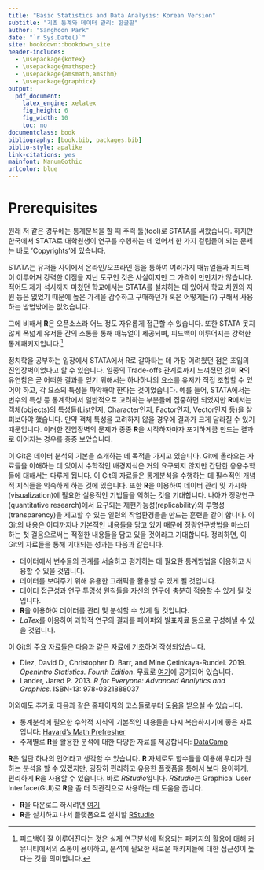 ```yaml
--- 
title: "Basic Statistics and Data Analysis: Korean Version"
subtitle: "기초 통계와 데이터 관리: 한글판"
author: "Sanghoon Park"
date: "`r Sys.Date()`"
site: bookdown::bookdown_site
header-includes:
  - \usepackage{kotex}
  - \usepackage{mathspec}
  - \usepackage{amsmath,amsthm}
  - \usepackage{graphicx}
output: 
  pdf_document: 
    latex_engine: xelatex
    fig_height: 6
    fig_width: 10
    toc: no
documentclass: book
bibliography: [book.bib, packages.bib]
biblio-style: apalike
link-citations: yes
mainfont: NanumGothic
urlcolor: blue
---
```


# Prerequisites

원래 저 같은 경우에는 통계분석을 할 때 주력 툴(tool)로 STATA를 써왔습니다. 하지만 한국에서 STATA로 대학원생이 연구를 수행하는 데 있어서 한 가지 걸림돌이 되는 문제는 바로 'Copyrights'에 있습니다.

STATA는 유저들 사이에서 온라인/오프라인 등을 통하여 여러가지 매뉴얼들과 피드백이 이루어져 강력한 이점을 지닌 도구인 것은 사실이지만 그 가격이 만만치가 않습니다. 적어도 제가 석사까지 마쳤던 학교에서는 STATA를 설치하는 데 있어서 학교 차원의 지원 등은 없었기 때문에 높은 가격을 감수하고 구매하던가 혹은 어떻게든(?) 구해서 사용하는 방법밖에는 없었습니다.

그에 비해서 **R**은 오픈소스라 어느 정도 자유롭게 접근할 수 있습니다. 또한 STATA 못지 않게 폭넓게 유저들 간의 소통을 통해 매뉴얼이 제공되며, 피드백이 이루어지는 강력한 통계패키지입니다.[^1-1] 

정치학을 공부하는 입장에서 STATA에서 R로 갈아타는 데 가장 어려웠던 점은 초입의 진입장벽이었다고 할 수 있습니다. 일종의 Trade-offs 관계로까지 느껴졌던 것이 **R**의 유연함은 곧 어떠한 결과를 얻기 위해서는 하나하나의 요소를 유저가 직접 조합할 수 있어야 하고, 각 요소의 특성을 파악해야 한다는 것이었습니다. 예를 들어, STATA에서는 변수의 특성 등 통계학에서 일반적으로 고려하는 부분들에 집중하면 되었지만 **R**에서는 객체(objects)의 특성들(List인지, Character인지, Factor인지, Vector인지 등)을 살펴보아야 했습니다. 만약 객체 특성을 고려하지 않을 경우에 결과가 크게 달라질 수 있기 때문입니다. 이러한 진입장벽의 문제가 종종 **R**을 시작하자마자 포기하게끔 만드는 결과로 이어지는 경우를 종종 보았습니다.

이 Git은 데이터 분석의 기본을 소개하는 데 목적을 가지고 있습니다. Git에 올라오는 자료들을 이해하는 데 있어서 수학적인 배경지식은 거의 요구되지 않지만 간단한 응용수학들에 대해서는 다루게 됩니다. 이 Git의 자료들은 통계분석을 수행하는 데 필수적인 개념적 지식들을 익숙하게 하는 것에 있습니다. 또한 **R**을 이용하여 데이터 관리 및 가시화(visualization)에 필요한 실용적인 기법들을 익히는 것을 기대합니다. 나아가 정량연구(quantitative research)에서 요구되는 재현가능성(replicability)와 투명성(transparency)을 제고할 수 있는 일련의 작업환경들을 만드는 훈련을 같이 합니다. 이 Git의 내용은 어디까지나 기본적인 내용들을 담고 있기 때문에 정량연구방법을 마스터하는 첫 걸음으로써는 적절한 내용들을 담고 있을 것이라고 기대합니다. 정리하면, 이 Git의 자료들을 통해 기대되는 성과는 다음과 같습니다.

  + 데이터에서 변수들의 관계를 서술하고 평가하는 데 필요한 통계방법을 이용하고 사용할 수 있을 것입니다.
  + 데이터를 보여주기 위해 유용한 그래픽을 활용할 수 있게 될 것입니다.
  + 데이터 접근성과 연구 투명성 원칙들을 자신의 연구에 충분히 적용할 수 있게 될 것입니다.
  + **R**을 이용하여 데이터를 관리 및 분석할 수 있게 될 것입니다.
  + *LaTex*를 이용하여 과학적 연구의 결과를 페이퍼와 발표자료 등으로 구성해낼 수 있을 것입니다.
  
이 Git의 주요 자료들은 다음과 같은 자료에 기초하여 작성되었습니다.

  + Diez, David D., Christopher D. Barr, and Mine Çetinkaya-Rundel. 2019. *OpenIntro Statistics. Fourth Edition*. 무료로 [여기](https://www.openintro.org/stat/textbook.php?stat_book=os)에 공개되어 있습니다.
  + Lander, Jared P. 2013. *R for Everyone: Advanced Analytics and Graphics*. ISBN-13: 978-0321888037

이외에도 추가로 다음과 같은 홈페이지의 코스들로부터 도움을 받으실 수 있습니다.

  + 통계분석에 필요한 수학적 지식의 기본적인 내용들을 다시 복습하시기에 좋은 자료입니다: [Havard's Math Prefresher](https://projects.iq.harvard.edu/prefresher)
  + 주제별로 **R**을 활용한 분석에 대한 다양한 자료를 제공합니다: [DataCamp](https://www.datacamp.com/courses/free-introduction-to-r)

**R**은 일단 하나의 언어라고 생각할 수 있습니다. **R** 자체로도 함수들을 이용해 우리가 원하는 분석을 할 수 있겠지만, 굉장히 편리하고 유용한 플랫폼을 통해서 보다 용이하게, 편리하게 **R**을 사용할 수 있습니다. 바로 *RStudio*입니다. *RStudio*는 Graphical User Interface(GUI)로 **R**을 좀 더 직관적으로 사용하는 데 도움을 줍니다.

  + **R**을 다운로드 하시려면 [여기](https://cloud.r-project.org/)
  + **R**을 설치하고 나서 플랫폼으로 설치할 [RStudio](https://www.rstudio.com/products/rstudio/download/#download)



[^1-1]: 피드백이 잘 이루어진다는 것은 실제 연구분석에 적용되는 패키지의 활용에 대해 커뮤니티에서의 소통이 용이하고, 분석에 필요한 새로운 패키지들에 대한 접근성이 높다는 것을 의미합니다.